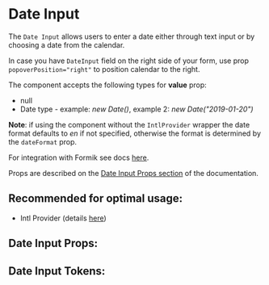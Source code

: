 

# Date Input

The `Date Input` allows users to enter a date either through text input or by choosing a date from the calendar.

In case you have `DateInput` field on the right side of your form, use prop `popoverPosition="right"` to position calendar to the right.

The component accepts the following types for **value** prop:

- null
- Date type - example: _new Date()_, example 2: _new Date("2019-01-20")_

**Note**: if using the component without the `IntlProvider` wrapper the date format defaults to _en_ if not specified,
otherwise the format is determined by the `dateFormat` prop.

For integration with Formik see docs [here](/docs/component-library-formik-elements-dateinputfield--with-label#dateinputfield).

Props are described on the [Date Input Props section](/docs/component-library-date-dateinput--disabled#date-input-props)
of the documentation.

## **Recommended for optimal usage**:

- Intl Provider (details [here](/docs/component-library-intl-intl--basic))

<Stories includePrimary={true} />

## Date Input Props:

<ArgsTable of={DateInput} />

## Date Input Tokens:

<ThemeTokens component="DateInput" />
